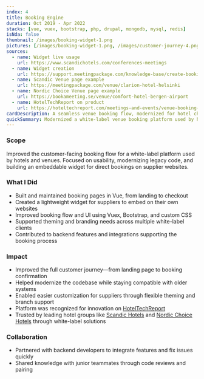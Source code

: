 ```yaml
---
index: 4
title: Booking Engine
duration: Oct 2019 - Apr 2022
stacks: [vue, vuex, bootstrap, php, drupal, mongodb, mysql, redis]
isNda: false
thumbnail: /images/booking-widget-1.png
pictures: [/images/booking-widget-1.png, /images/customer-journey-4.png, /images/customer-journey-5.png, /images/customer-journey-6.png, /images/customer-journey-7.png]
sources:
  - name: Widget live usage
    url: https://www.scandichotels.com/conferences-meetings
  - name: Widget creation
    url: https://support.meetingpackage.com/knowledge-base/create-booking-engine
  - name: Scandic Venue page example
    url: https://meetingpackage.com/venue/clarion-hotel-helsinki
  - name: Nordic Choice Venue page example
    url: https://bookameeting.se/venue/comfort-hotel-bergen-airport
  - name: HotelTechReport on product
    url: https://hoteltechreport.com/meetings-and-events/venue-booking-platforms/meetingpackagecom-booking-engine
cardDescription: A seamless venue booking flow, modernized for hotel chains across Europe.
quickSummary: Modernized a white-label venue booking platform used by hotel chains across Europe. Improved the customer journey, refreshed the frontend, and supported backend features to make the platform faster, more usable, and easier to maintain.
---
```

### Scope

Improved the customer-facing booking flow for a white-label platform used by hotels and venues. Focused on usability, modernizing legacy code, and building an embeddable widget for direct bookings on supplier websites.

### What I Did

- Built and maintained booking pages in Vue, from landing to checkout  
- Created a lightweight widget for suppliers to embed on their own websites  
- Improved booking flow and UI using Vuex, Bootstrap, and custom CSS  
- Supported theming and branding needs across multiple white-label clients  
- Contributed to backend features and integrations supporting the booking process

### Impact

- Improved the full customer journey—from landing page to booking confirmation  
- Helped modernize the codebase while staying compatible with older systems  
- Enabled easier customization for suppliers through flexible theming and branch support  
- Platform was recognized for innovation on [HotelTechReport](https://hoteltechreport.com/meetings-and-events/venue-booking-platforms/meetingpackagecom-booking-engine)  
- Trusted by leading hotel groups like [Scandic Hotels](https://www.scandichotels.fi/) and [Nordic Choice Hotels](https://www.nordicchoicehotels.com/) through white-label solutions

### Collaboration

- Partnered with backend developers to integrate features and fix issues quickly  
- Shared knowledge with junior teammates through code reviews and pairing  

